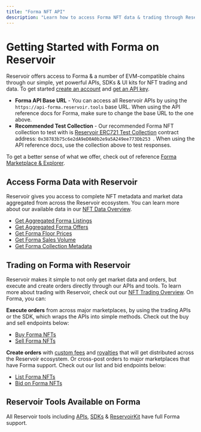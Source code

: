 ```yaml
---
title: "Forma NFT API"
description: "Learn how to access Forma NFT data & trading through Reservoir's developer tools"
---
```


# Getting Started with Forma on Reservoir

Reservoir offers access to Forma & a number of EVM-compatible chains through our simple, yet powerful APIs, SDKs & UI kits for NFT trading and data. To get started [create an account](https://dashboard.reservoir.tools/) and [get an API key](/reference/dashboard-sign-up).

* **Forma API Base URL** - You can access all Reservoir APIs by using the `https://api-forma.reservoir.tools` base URL. When using the API reference docs for Forma, make sure to change the base URL to the one above.
* **Recommended Test Collection** - Our recommended Forma NFT collection to test with is [Reservoir ERC721 Test Collection](https://explorer.forma.art/address/0x38783b75c6e2dA9eD0A0b2e9a5A249ee773Db253) contract address: `0x38783b75c6e2dA9eD0A0b2e9a5A249ee773Db253 `. When using the API reference docs, use the collection above to test responses.

To get a better sense of what we offer, check out of reference [Forma Marketplace & Explorer](https://explorer.reservoir.tools/forma).

## Access Forma Data with Reservoir

Reservoir gives you access to complete NFT metadata and market data aggregated from across the Reservoir ecosystem. You can learn more about our available data in our [NFT Data Overview](/reference/nft-data-overview).

* [Get Aggregated Forma Listings](/reference/getordersasksv5)
* [Get Aggregated Forma Offers](/reference/getordersbidsv6)
* [Get Forma Floor Prices](/reference/getcollectionsv7)
* [Get Forma Sales Volume](/reference/getcollectionsdailyvolumesv1)
* [Get Forma Collection Metadata](/reference/gettokensv7)

## Trading on Forma with Reservoir

Reservoir makes it simple to not only get market data and orders, but execute and create orders directly through our APIs and tools. To learn more about trading with Reservoir, check out our [NFT Trading Overview](/reference/creating-and-filling-orders). On Forma, you can:

**Execute orders** from across major marketplaces, by using the trading APIs or the SDK, which wraps the APIs into simple methods. Check out the buy and sell endpoints below:

* [Buy Forma NFTs](/reference/postexecutebuyv7)
* [Sell Forma NFTs](/reference/postexecutesellv7)

**Create orders** with [custom fees](/docs/custom-fees) and [royalties](/docs/royalties) that will get distributed across the Reservoir ecosystem. Or cross-post orders to major marketplaces that have Forma support. Check out our list and bid endpoints below:

* [List Forma NFTs](/reference/postexecutelistv5)
* [Bid on Forma NFTs](/reference/postexecutebidv5)

## Reservoir Tools Available on Forma

All Reservoir tools including [APIs](/reference/overview), [SDKs](/reference/reservoir-sdk-jstsnode) & [ReservoirKit](/reference/reservoirkit) have full Forma support.
